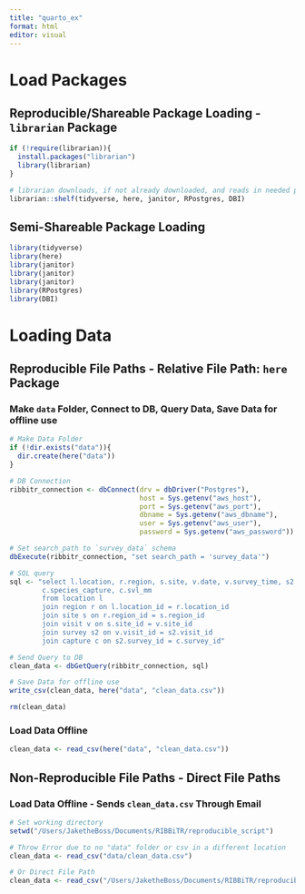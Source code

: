 ```yaml
---
title: "quarto_ex"
format: html
editor: visual
---
```


# Load Packages

## Reproducible/Shareable Package Loading - `librarian` Package
```r

if (!require(librarian)){
  install.packages("librarian")
  library(librarian)
}

# librarian downloads, if not already downloaded, and reads in needed packages
librarian::shelf(tidyverse, here, janitor, RPostgres, DBI)


```

## Semi-Shareable Package Loading
```r

library(tidyverse)
library(here)
library(janitor)
library(janitor)
library(janitor)
library(RPostgres)
library(DBI)

```

# Loading Data

## Reproducible File Paths - Relative File Path: `here` Package

### Make `data` Folder, Connect to DB, Query Data, Save Data for offline use
```r

# Make Data Folder
if (!dir.exists("data")){
  dir.create(here("data"))
}

# DB Connection 
ribbitr_connection <- dbConnect(drv = dbDriver("Postgres"),
                                host = Sys.getenv("aws_host"),
                                port = Sys.getenv("aws_port"),
                                dbname = Sys.getenv("aws_dbname"),
                                user = Sys.getenv("aws_user"),
                                password = Sys.getenv("aws_password"))

# Set search_path to `survey_data` schema
dbExecute(ribbitr_connection, "set search_path = 'survey_data'")

# SQL query
sql <- "select l.location, r.region, s.site, v.date, v.survey_time, s2.duration_minutes, 
        c.species_capture, c.svl_mm
        from location l
        join region r on l.location_id = r.location_id
        join site s on r.region_id = s.region_id
        join visit v on s.site_id = v.site_id
        join survey s2 on v.visit_id = s2.visit_id
        join capture c on s2.survey_id = c.survey_id"

# Send Query to DB
clean_data <- dbGetQuery(ribbitr_connection, sql)

# Save Data for offline use
write_csv(clean_data, here("data", "clean_data.csv"))

rm(clean_data)
```

### Load Data Offline
```r

clean_data <- read_csv(here("data", "clean_data.csv"))

```


## Non-Reproducible File Paths - Direct File Paths

### Load Data Offline - Sends `clean_data.csv` Through Email
```r

# Set working directory
setwd("/Users/JaketheBoss/Documents/RIBBiTR/reproducible_script")

# Throw Error due to no "data" folder or csv in a different location
clean_data <- read_csv("data/clean_data.csv")

# Or Direct File Path
clean_data <- read_csv("/Users/JaketheBoss/Documents/RIBBiTR/reproducible_script/data/clean_data.csv")

```

